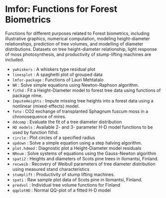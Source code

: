 lmfor: Functions for Forest Biometrics
===================================
Functions for different purposes related to Forest biometrics, including illustrative graphics, numerical 
computation, modeling height-diameter relationships, prediction of tree volumes, and modelling of diameter 
distributions. Datasets on tree height-diameter relationship, light response of moss photosynthesis, and 
productivity of stump-lifting machines are included.

* ``ywhiskers`` : A whiskers type residual plot
* ``linesplot`` : A spaghetti plot of grouped data
* ``lmfor-package`` : Functions of Lauri Mehtatalo
* ``NR`` : Solve simple equations using Newton-Raphson algorithm.
* ``fithd`` : Fit a Height-Diameter model to forest tree data using functions of package nlme.
* ``ImputeHeights`` : Impute missing tree heights into a forest data using a nonlinear (mixed-effects) model.
* ``foto`` : CO2 exchange of transplanted Sphagnum fuscum moss in a chronosequence of mires.
* ``ddcomp`` : Evaluate the fit of a tree diameter distribution
* ``HD models`` : Available 2- and 3- parameter H-D model functions to be used by function fithd.
* ``circle`` : Plot circles of a specified radius
* ``updown`` : Solve a simple equation using a step halving algorithm.
* ``plot.hdmod`` : Diagnostic plot a Height-Diameter model residuals
* ``NRnum`` : Solve systems of equations using the Gauss-Newton algorithm
* ``spati2`` : Heights and diameters of Scots pine trees in Ilomantsi, Finland.
* ``recweib`` : Recovery of Weibull parameters of tree diameter distribution using measured stand characteristics
* ``stumplift`` : Productivity of stump lifting machines.
* ``spati`` : Raw sample plot data of Scots pine in Ilomantsi, Finland.
* ``predvol`` : Individual tree volume functions for Finland
* ``qqplotHD`` : Normal QQ-plot of a fitted H-D model

